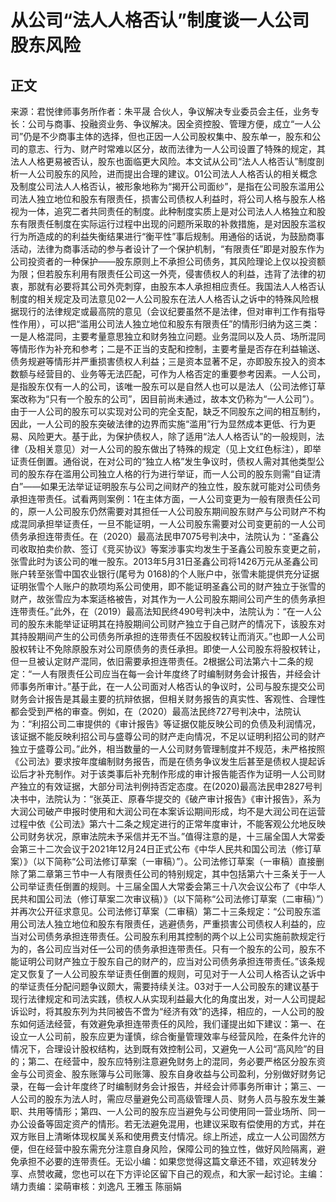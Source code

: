 # 从公司“法人人格否认”制度谈一人公司股东风险
## 正文
来源：君悦律师事务所作者：朱平晟 合伙人，争议解决专业委员会主任，业务专长：公司与商事、投融资业务、争议解决。因全资控股、管理方便，成立“一人公司”仍是不少商事主体的选择，但也正因一人公司股权集中、股东单一，股东和公司的意志、行为、财产时常难以区分，故而法律为一人公司设置了特殊的规定，其法人人格更易被否认，股东也面临更大风险。本文试从公司“法人人格否认”制度剖析一人公司股东的风险，进而提出合理的建议。01公司法人人格否认的相关概念及制度公司法人人格否认，被形象地称为“揭开公司面纱”，是指在公司股东滥用公司法人独立地位和股东有限责任，损害公司债权人利益时，将公司人格与股东人格视为一体，追究二者共同责任的制度。此种制度实质上是对公司法人人格独立和股东有限责任制度在实际运行过程中出现的问题所采取的补救措施，是对因股东滥权行为所造成的的利益失衡结果进行“衡平性”事后规制。用通俗的话说，为鼓励商事活动，法律为商事活动的参与者设计了一个保护机制，“有限责任”即是对股东作为公司投资者的一种保护——股东原则上不承担公司债务，其风险理论上仅以投资额为限；但若股东利用有限责任公司这一外壳，侵害债权人的利益，违背了法律的初衷，那就有必要将其公司外壳刺穿，由股东本人承担相应责任。我国法人人格否认制度的相关规定及司法意见02一人公司股东在法人人格否认之诉中的特殊风险根据现行的法律规定或最高院的意见（会议纪要虽然不是法律，但对审判工作有指导性作用），可以把“滥用公司法人独立地位和股东有限责任”的情形归纳为这三类：一是人格混同，主要考量意思独立和财务独立问题。业务混同以及人员、场所混同等情形作为补充和参考；二是不正当的支配和控制，主要考量是否存在利益输送、债务规避等情形并严重损害债权人利益；三是资本显著不足，亦即股东投入的资本数额与经营目的、业务等无法匹配，可作为人格否定的重要参考因素。一人公司，是指股东仅有一人的公司，该唯一股东可以是自然人也可以是法人（公司法修订草案改称为“只有一个股东的公司”，因目前尚未通过，故本文仍称为“一人公司”）。由于一人公司的股东可以实现对公司的完全支配，缺乏不同股东之间的相互制约，因此，一人公司的股东突破法律的边界而实施“滥用”行为显然成本更低、行为更易、风险更大。基于此，为保护债权人，除了适用“法人人格否认”的一般规则，法律（及相关意见）对一人公司的股东做出了特殊的规定（见上文红色标注），即举证责任倒置。通俗说，在对公司的“独立人格”发生争议时，债权人需对其他类型公司的股东存在滥用公司独立人格的行为进行举证，而一人公司的股东则需“自证清白”——如果无法举证证明股东与公司之间财产的独立性，股东就可能对公司债务承担连带责任。试看两则案例：1在主体方面，一人公司变更为一般有限责任公司的，原一人公司股东仍然需要对其担任一人公司股东期间股东财产与公司财产不构成混同承担举证责任，一旦不能证明，一人公司股东需要对公司变更前的一人公司债务承担连带责任。在（2020）最高法民申7075号判决中，法院认为：“圣鑫公司收取拍卖价款、签订《竞买协议》等案涉事实均发生于圣鑫公司股东变更之前，张雪此时为该公司的唯一股东。2013年5月31日圣鑫公司将1426万元从圣鑫公司账户转至张雪中国农业银行(尾号为 0168)的个人账户中，张雪未能提供充分证据证明张雪个人账户的款项均系公司使用，即不能证明圣鑫公司的财产独立于张雪的财产，故张雪应为本案适格被告，对其作为一人公司股东期间公司产生的债务承担连带责任。”此外，在（2019）最高法知民终490号判决中，法院认为：“在一人公司的股东未能举证证明其在持股期间公司财产独立于自己财产的情况下，该股东对其持股期间产生的公司债务所承担的连带责任不因股权转让而消灭。”也即一人公司股权转让不免除原股东对公司原债务的责任承担。即使一人公司股东将股权转让，但一旦被认定财产混同，依旧需要承担连带责任。2根据公司法第六十二条的规定：“一人有限责任公司应当在每一会计年度终了时编制财务会计报告，并经会计师事务所审计。”基于此，在一人公司面对人格否认的争议时，公司与股东提交公司财务会计报告是其最主要的抗辩依据，但相关财务报告的真实性、客观性、合理性都会受到严格的审查。例如，在（2020）最高法民终727号判决中，法院认为：“利招公司二审提供的《审计报告》等证据仅能反映公司的负债及利润情况，该证据不能反映利招公司与盛尊公司的财产走向情况，不足以证明利招公司的财产独立于盛尊公司。”此外，相当数量的一人公司财务管理制度并不规范，未严格按照《公司法》要求按年度编制财务报告，而是在债务争议发生后甚至是债权人提起诉讼后才补充制作。对于该类事后补充制作形成的审计报告能否作为证明一人公司财产独立的有效证据，大部分司法判例持否定态度。在(2020)最高法民申2827号判决书中，法院认为：“张英正、原春华提交的《破产审计报告》《审计报告》，系为大润公司破产申报时使用和大润公司在本案诉讼期间形成，均不是大润公司在运营过程中依《公司法》第六十二条之规定进行的正常年度审计，不能客观公允地反映公司财务状况，原审法院未予采信并无不当。”值得注意的是，十三届全国人大常委会第三十二次会议于2021年12月24日正式公布《中华人民共和国公司法（修订草案）》（以下简称“公司法修订草案（一审稿）”）。公司法修订草案（一审稿）直接删除了第二章第三节中一人有限责任公司的特别规定，其中包括第六十三条关于一人公司举证责任倒置的规则。十三届全国人大常委会第三十八次会议公布了《中华人民共和国公司法（修订草案二次审议稿）》（以下简称“公司法修订草案（二审稿）”）并再次公开征求意见。公司法修订草案（二审稿）第二十三条规定：“公司股东滥用公司法人独立地位和股东有限责任，逃避债务，严重损害公司债权人利益的，应当对公司债务承担连带责任。公司股东利用其控制的两个以上公司实施前款规定行为的，各公司应当对任一公司的债务承担连带责任。只有一个股东的公司，股东不能证明公司财产独立于股东自己的财产的，应当对公司债务承担连带责任。”该条规定又恢复了一人公司股东举证责任倒置的规则，可见对于一人公司人格否认之诉中的举证责任分配问题争议颇大，需要持续关注。03对于一人公司股东的建议基于现行法律规定和司法实践，债权人从实现利益最大化的角度出发，对一人公司提起诉讼时，将其股东列为共同被告不啻为“经济有效”的选择，相应的，一人公司的股东如何适法经营，有效避免承担连带责任的风险，我们谨提出如下建议：第一、在设立一人公司前，股东应更为谨慎，综合衡量管理效率与经营风险，在条件允许的情况下，合理设计股权结构，达到既有效控制公司，又避免一人公司“高风险”的目的；第二、在经营中，股东应特别注意避免财务上的混同，务必要严格区分股东资金与公司资金、股东账簿与公司账簿、股东自身收益与公司盈利，分别做好财务记录，在每一会计年度终了时编制财务会计报告，并经会计师事务所审计；第三、一人公司的股东为法人时，需应尽量避免公司高级管理人员、财务人员与股东发生兼职、共用等情形；第四、一人公司的股东应当避免与公司使用同一营业场所、同一办公设备等固定资产的情形。若无法避免混用，也建议采取有偿使用的方式，并在双方账目上清晰体现权属关系和使用费支付情况。综上所述，成立一人公司固然方便，但在经营中股东需充分注意自身风险，保障公司的独立性，做好风险隔离，避免承担不必要的连带责任。无讼小编：如果您觉得这篇文章还不错，欢迎转发分享、点赞收藏，您也可以在下方评论区留下自己的观点，和大家一起讨论。主编：靖力责编：梁萌审核：刘逸凡 王雅玉 陈丽娟